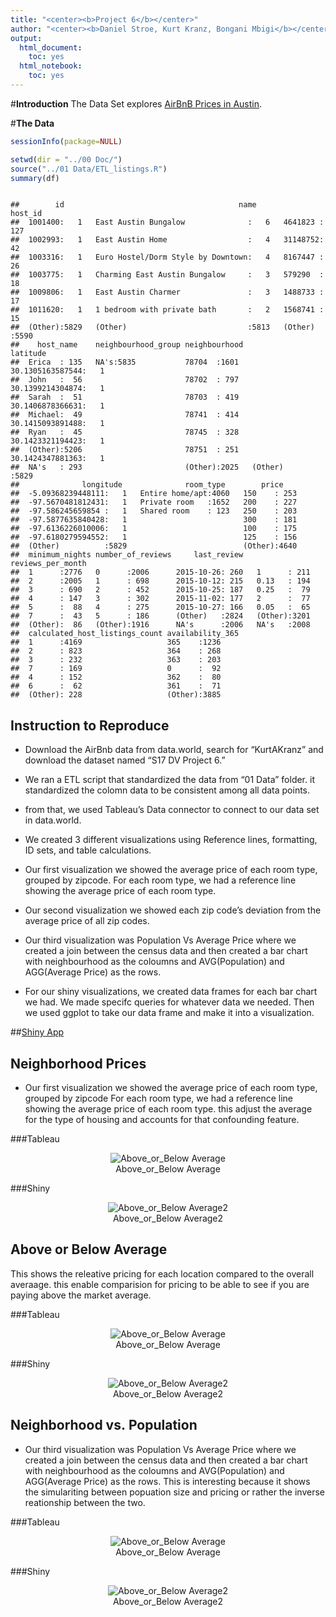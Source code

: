 ```yaml
---
title: "<center><b>Project 6</b></center>"
author: "<center><b>Daniel Stroe, Kurt Kranz, Bongani Mbigi</b></center>"
output:
  html_document:
    toc: yes
  html_notebook:
    toc: yes
---
```


#**Introduction**
The Data Set explores [AirBnB Prices in Austin](https://data.world/kurtakranz/s-17-dv-project-6). 

#**The Data**

```r
sessionInfo(package=NULL)
```

```r
setwd(dir = "../00 Doc/")
source("../01 Data/ETL_listings.R")
summary(df)
```

```

##        id                                       name          host_id    
##  1001400:   1   East Austin Bungalow              :   6   4641823 : 127  
##  1002993:   1   East Austin Home                  :   4   31148752:  42  
##  1003316:   1   Euro Hostel/Dorm Style by Downtown:   4   8167447 :  26  
##  1003775:   1   Charming East Austin Bungalow     :   3   579290  :  18  
##  1009806:   1   East Austin Charmer               :   3   1488733 :  17  
##  1011620:   1   1 bedroom with private bath       :   2   1568741 :  15  
##  (Other):5829   (Other)                           :5813   (Other) :5590  
##    host_name    neighbourhood_group neighbourhood              latitude   
##  Erica  : 135   NA's:5835           78704  :1601   30.1305163587544:   1  
##  John   :  56                       78702  : 797   30.1399214304874:   1  
##  Sarah  :  51                       78703  : 419   30.1406878366631:   1  
##  Michael:  49                       78741  : 414   30.1415093891488:   1  
##  Ryan   :  45                       78745  : 328   30.1423321194423:   1  
##  (Other):5206                       78751  : 251   30.1424347881363:   1  
##  NA's   : 293                       (Other):2025   (Other)         :5829  
##              longitude              room_type        price     
##  -5.09368239448111:   1   Entire home/apt:4060   150    : 253  
##  -97.5670481812431:   1   Private room   :1652   200    : 227  
##  -97.586245659854 :   1   Shared room    : 123   250    : 203  
##  -97.5877635840428:   1                          300    : 181  
##  -97.6136226010006:   1                          100    : 175  
##  -97.6180279594552:   1                          125    : 156  
##  (Other)          :5829                          (Other):4640  
##  minimum_nights number_of_reviews     last_review   reviews_per_month
##  1      :2776   0      :2006      2015-10-26: 260   1      : 211     
##  2      :2005   1      : 698      2015-10-12: 215   0.13   : 194     
##  3      : 690   2      : 452      2015-10-25: 187   0.25   :  79     
##  4      : 147   3      : 302      2015-11-02: 177   2      :  77     
##  5      :  88   4      : 275      2015-10-27: 166   0.05   :  65     
##  7      :  43   5      : 186      (Other)   :2824   (Other):3201     
##  (Other):  86   (Other):1916      NA's      :2006   NA's   :2008     
##  calculated_host_listings_count availability_365
##  1      :4169                   365    :1236    
##  2      : 823                   364    : 268    
##  3      : 232                   363    : 203    
##  7      : 169                   0      :  92    
##  4      : 152                   362    :  80    
##  6      :  62                   361    :  71    
##  (Other): 228                   (Other):3885

```



Instruction to Reproduce
-------------------------
- Download the AirBnb data from data.world, search for "KurtAKranz" and download the dataset named "S17 DV Project 6."

- We ran a ETL script that standardized the data from "01 Data" folder. it standardized the colomn data to be consistent among all data points.

- from that, we used Tableau's Data connector to connect to our data set in data.world.

- We created 3 different visualizations using Reference lines, formatting, ID sets, and table calculations.

- Our first visualization we showed the average price of each room type, grouped by zipcode. For each room type, we had a reference line showing the average price of each room type.

- Our second visualization we showed each zip code's deviation from the average price of all zip codes.

- Our third visualization was Population Vs Average Price where we created a join between the census data and then created a bar chart with neighbourhood as the coloumns and AVG(Population) and AGG(Average Price) as the rows.

- For our shiny visualizations, we created data frames for each bar chart we had. We made specifc queries for whatever data we needed. Then we used ggplot to take our data frame and make it into a visualization.   



##[Shiny App](https://kurtakranz.shinyapps.io/barcharts_project6/) 


Neighborhood Prices
-----------------------------------------------------
- Our first visualization we showed the average price of each room type, grouped by zipcode For each room type, we had a reference line showing the average price of each room type. this adjust the average for the type of housing and accounts for that confounding feature.

###Tableau
<center>![Above_or_Below Average](../03 Visualizations/Neighborhood_Price.PNG)</center>
###Shiny
<center>![Above_or_Below Average2](../03 Visualizations/p2.PNG)</center>


Above or Below Average
-----------------------------------------------------
This shows the releative pricing for each location compared to the overall averaage. this enable comparision for pricing to be able to see if you are paying above the market average.


###Tableau
<center>![Above_or_Below Average](../03 Visualizations/Above_or_Below Average.PNG)</center>
###Shiny
<center>![Above_or_Below Average2](../03 Visualizations/p1.PNG)</center>




Neighborhood vs. Population
-----------------------------------------------------
- Our third visualization was Population Vs Average Price where we created a join between the census data and then created a bar chart with neighbourhood as the coloumns and AVG(Population) and AGG(Average Price) as the rows. This is interesting because it shows the simulariting between popuation size and pricing or rather the inverse reationship between the two.

###Tableau
<center>![Above_or_Below Average](../03 Visualizations/Neighborhood vs. Population.PNG)</center>
###Shiny
<center>![Above_or_Below Average2](../03 Visualizations/p3.PNG)</center>